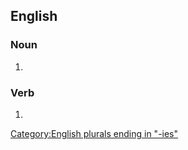 ==English==

===Noun===
{{head|en|noun form}}

# {{plural of|en|cloudberry}}

===Verb===
{{head|en|verb form}}

# {{en-third-person singular of|cloudberry}}

[[Category:English plurals ending in "-ies"]]